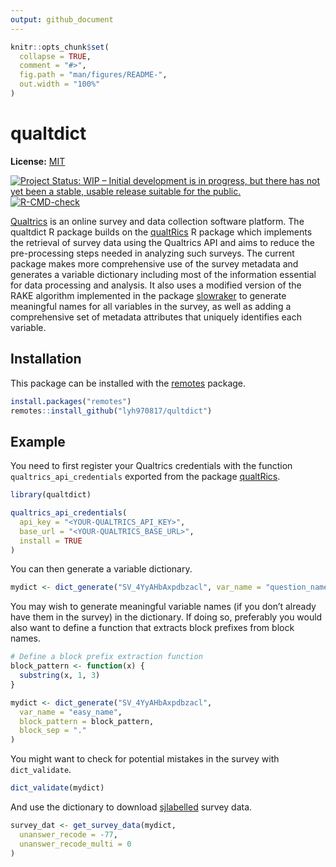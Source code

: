```yaml
---
output: github_document
---
```


<!-- README.md is generated from README.Rmd. Please edit that file -->

```r
knitr::opts_chunk$set(
  collapse = TRUE,
  comment = "#>",
  fig.path = "man/figures/README-",
  out.width = "100%"
)
```

# qualtdict

**License:** [MIT](https://opensource.org/licenses/MIT)

<!-- badges: start -->
[![Project Status: WIP – Initial development is in progress, but there has not yet been a stable, usable release suitable for the public.](https://www.repostatus.org/badges/latest/wip.svg)](https://www.repostatus.org/#wip)
[![R-CMD-check](https://github.com/lyh970817/qualtdict/actions/workflows/R-CMD-check.yaml/badge.svg)](https://github.com/lyh970817/qualtdict/actions/workflows/R-CMD-check.yaml)
<!-- badges: end -->

[Qualtrics](https://www.qualtrics.com/) is an online survey and data
collection software platform. The qualtdict R package builds on the
[qualtRics](https://github.com/ropensci/qualtRics) R package which
implements the retrieval of survey data using the Qualtrics API and aims to
reduce the pre-processing steps needed in analyzing such surveys. The
current package makes more comprehensive use of the survey metadata and
generates a variable dictionary including most of the information essential
for data processing and analysis. It also uses a modified version of the
RAKE algorithm implemented in the package
[slowraker](https://github.com/cran/slowraker) to generate meaningful names
for all variables in the survey, as well as adding a comprehensive set of
metadata attributes that uniquely identifies each variable.

## Installation

This package can be installed with the
[remotes](https://cran.r-project.org/package=remotes) package.

```r
install.packages("remotes")
remotes::install_github("lyh970817/qultdict")
```

## Example

You need to first register your Qualtrics credentials with the function
`qualtrics_api_credentials` exported from the package 
[qualtRics](https://www.qualtrics.com/).


```r
library(qualtdict)

qualtrics_api_credentials(
  api_key = "<YOUR-QUALTRICS_API_KEY>",
  base_url = "<YOUR-QUALTRICS_BASE_URL>",
  install = TRUE
)
```

You can then generate a variable dictionary.

```r
mydict <- dict_generate("SV_4YyAHbAxpdbzacl", var_name = "question_name")
```

You may wish to generate meaningful variable names (if you don't already
have them in the survey) in the dictionary. If doing so, preferably you
would also want to define a function that extracts block prefixes from 
block names.

```r
# Define a block prefix extraction function
block_pattern <- function(x) {
  substring(x, 1, 3)
}

mydict <- dict_generate("SV_4YyAHbAxpdbzacl",
  var_name = "easy_name",
  block_pattern = block_pattern,
  block_sep = "."
)
```

You might want to check for potential mistakes in the survey with
`dict_validate`.

```r
dict_validate(mydict)
```

And use the dictionary to download
[sjlabelled](https://github.com/strengejacke/sjlabelled) survey data.

```r
survey_dat <- get_survey_data(mydict,
  unanswer_recode = -77,
  unanswer_recode_multi = 0
)
```
